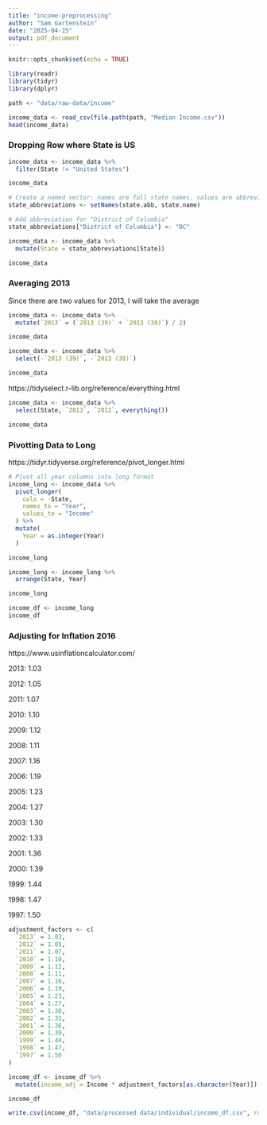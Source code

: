 ```yaml
---
title: "income-preprocessing"
author: "Sam Gartenstein"
date: "2025-04-25"
output: pdf_document
---
```


```r
knitr::opts_chunk$set(echo = TRUE)
```

```r
library(readr)
library(tidyr)
library(dplyr)

```


```r
path <- "data/raw-data/income"
```


```r
income_data <- read_csv(file.path(path, "Median Income.csv"))
head(income_data)

```

### Dropping Row where State is US
```r
income_data <- income_data %>%
  filter(State != "United States")

income_data
```



```r
# Create a named vector: names are full state names, values are abbreviations
state_abbreviations <- setNames(state.abb, state.name)

# Add abbreviation for "District of Columbia" 
state_abbreviations["District of Columbia"] <- "DC"

income_data <- income_data %>%
  mutate(State = state_abbreviations[State])

income_data
```

### Averaging 2013

Since there are two values for 2013, I will take the average 

```r
income_data <- income_data %>%
  mutate(`2013` = (`2013 (39)` + `2013 (38)`) / 2)

income_data
```

```r
income_data <- income_data %>%
  select(-`2013 (39)`, -`2013 (38)`)

income_data
```

https://tidyselect.r-lib.org/reference/everything.html

```r
income_data <- income_data %>%
  select(State, `2013`, `2012`, everything())

income_data
```

### Pivotting Data to Long

https://tidyr.tidyverse.org/reference/pivot_longer.html

```r

# Pivot all year columns into long format
income_long <- income_data %>%
  pivot_longer(
    cols = -State,                      
    names_to = "Year",                 
    values_to = "Income"                
  ) %>%
  mutate(
    Year = as.integer(Year)            
  )

income_long

```


```r
income_long <- income_long %>%
  arrange(State, Year)

income_long
```


```r
income_df <- income_long
income_df
```

### Adjusting for Inflation 2016

https://www.usinflationcalculator.com/

2013: 1.03

2012: 1.05

2011: 1.07

2010: 1.10

2009: 1.12

2008: 1.11

2007: 1.16

2006: 1.19

2005: 1.23

2004: 1.27

2003: 1.30

2002: 1.33

2001: 1.36

2000: 1.39

1999: 1.44

1998: 1.47

1997: 1.50

```r
adjustment_factors <- c(
  `2013` = 1.03,
  `2012` = 1.05,
  `2011` = 1.07,
  `2010` = 1.10,
  `2009` = 1.12,
  `2008` = 1.11,
  `2007` = 1.16,
  `2006` = 1.19,
  `2005` = 1.23,
  `2004` = 1.27,
  `2003` = 1.30,
  `2002` = 1.33,
  `2001` = 1.36,
  `2000` = 1.39,
  `1999` = 1.44,
  `1998` = 1.47,
  `1997` = 1.50
)

income_df <- income_df %>%
  mutate(income_adj = Income * adjustment_factors[as.character(Year)])

income_df
```



```r
write.csv(income_df, "data/processed data/individual/income_df.csv", row.names = FALSE)

```




